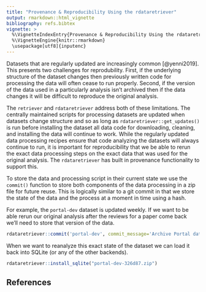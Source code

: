 ```yaml
---
title: "Provenance & Reproducibility Using the rdataretriever"
output: rmarkdown::html_vignette
bibliography: refs.bibtex
vignette: >
  %\VignetteIndexEntry{Provenance & Reproducibility Using the rdataretriever}
  %\VignetteEngine{knitr::rmarkdown}
  \usepackage[utf8]{inputenc}
---
```


Datasets that are regularly updated are increasingly common [@yenni2019].
This presents two challenges for reprodubility.
First, if the underlying structure of the dataset changes then previously written code for processing the data will often cease to run properly.
Second, if the version of the data used in a particularly analysis isn't archived then if the data changes it will be difficult to reproduce the original analysis. 

The `retriever` and `rdataretriever` address both of these limitations.
The centrally maintained scripts for processing datasets are updated when datasets change structure and so as long as `rdataretriever::get_updates()` is run before installing the dataset all data code for downloading, cleaning, and installing the data will continue to work.
While the regularly updated data processing recipes ensure that code analyzing the datasets will always continue to run, it is important for reproducibility that we be able to rerun the exact data processing steps on the exact data that was used for the original analysis.
The `rdataretriever` has built in provenance functionality to support this.

To store the data and processing script in their current state we use the `commit()` function to store both components of the data processing in a zip file for future reuse.
This is logically similar to a git commit in that we store the state of the data and the process at a moment in time using a hash.

For example, the `portal-dev` dataset is updated weekly.
If we want to be able rerun our original analysis after the reviews for a paper come back we'll need to store that version of the data.

```r
rdataretriever::commit('portal-dev', commit_message='Archive Portal data processing for initial submission on 2020-02-26', path = '.')
```

When we want to reanalyze this exact state of the dataset we can load it back into SQLite (or any of the other backends).

```r
rdataretriever::install_sqlite("portal-dev-326d87.zip")
```

## References
